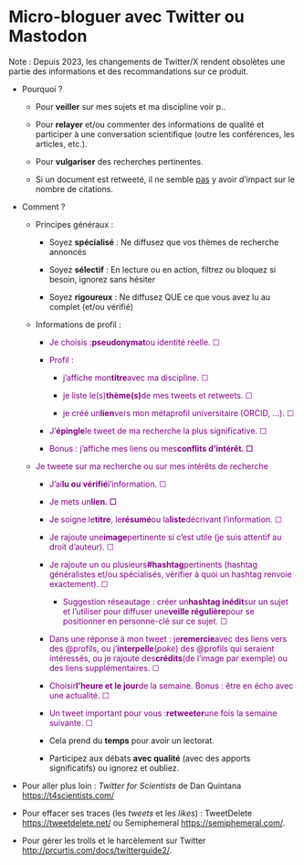 # Micro-bloguer avec Twitter ou Mastodon {#sec-microbloguer}

Note : Depuis 2023, les changements de Twitter/X rendent obsolètes une partie des informations et des recommandations sur ce produit.

-   Pourquoi ?

    -   Pour **veiller** sur mes sujets et ma discipline voir p..

    -   Pour **relayer** et/ou commenter des informations de qualité et participer à une conversation scientifique (outre les conférences, les articles, etc.).

    -   Pour **vulgariser** des recherches pertinentes.

    -   Si un document est retweeté, il ne semble [pas](https://doi.org/10.1371/journal.pone.0292201) y avoir d'impact sur le nombre de citations.

-   Comment ?

    -   Principes généraux :

        -   Soyez **spécialisé** : Ne diffusez que vos thèmes de recherche annoncés

        -   Soyez **sélectif** : En lecture ou en action, filtrez ou bloquez si besoin, ignorez sans hésiter

        -   Soyez **rigoureux** : Ne diffusez QUE ce que vous avez lu au complet (et/ou vérifié)

    -   Informations de profil :

        -   [Je choisis :**pseudonymat**ou identité réelle. ☐]{style="color: purple"}

        -   [Profil :]{style="color: purple"}

            -   [j'affiche mon**titre**avec ma discipline. ☐]{style="color: purple"}

            -   [je liste le(s)**thème(s)**de mes tweets et retweets. ☐]{style="color: purple"}

            -   [je créé un**lien**vers mon métaprofil universitaire (ORCID, ...). ☐]{style="color: purple"}

        -   [J'**épingle**le tweet de ma recherche la plus significative. ☐]{style="color: purple"}

        -   [Bonus : j'affiche mes liens ou mes**conflits d'intérêt. ☐**]{style="color: purple"}

    -   [Je tweete sur ma recherche ou sur mes intérêts de recherche]{style="color: purple"}

        -   [J'ai**lu ou vérifié**l'information. ☐]{style="color: purple"}

        -   [Je mets un**lien. ☐**]{style="color: purple"}

        -   [Je soigne le**titre**, le**résumé**ou la**liste**décrivant l'information. ☐]{style="color: purple"}

        -   [Je rajoute une**image**pertinente si c'est utile (je suis attentif au droit d'auteur). ☐]{style="color: purple"}

        -   [Je rajoute un ou plusieurs**#hashtag**pertinents (hashtag généralistes et/ou spécialisés, vérifier à quoi un hashtag renvoie exactement). ☐]{style="color: purple"}

            -   [Suggestion réseautage : créer un**hashtag inédit**sur un sujet et l'utiliser pour diffuser une**veille régulière**pour se positionner en personne-clé sur ce sujet. ☐]{style="color: purple"}

        -   [Dans une réponse à mon tweet : je**remercie**avec des liens vers des \@profils, ou j'**interpelle**(*poke*) des \@profils qui seraient intéressés, ou je rajoute des**crédits**(de l'image par exemple) ou des liens supplémentaires. ☐]{style="color: purple"}

        -   [Choisir**l'heure et le jour**de la semaine. Bonus : être en écho avec une actualité. ☐]{style="color: purple"}

        -   [Un tweet important pour vous :**retweeter**une fois la semaine suivante. ☐]{style="color: purple"}

        -   Cela prend du **temps** pour avoir un lectorat.

        -   Participez aux débats **avec qualité** (avec des apports significatifs) ou ignorez et oubliez.

-   Pour aller plus loin : *Twitter for Scientists* de Dan Quintana <https://t4scientists.com/>

-   Pour effacer ses traces (les *tweets* et les *likes*) : TweetDelete <https://tweetdelete.net/> ou Semiphemeral <https://semiphemeral.com/>.

-   Pour gérer les trolls et le harcèlement sur Twitter <http://prcurtis.com/docs/twitterguide2/>.
